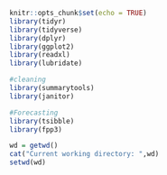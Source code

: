 ```r
knitr::opts_chunk$set(echo = TRUE)
library(tidyr)
library(tidyverse)
library(dplyr)
library(ggplot2)
library(readxl)
library(lubridate)

#cleaning 
library(summarytools)
library(janitor)

#Forecasting 
library(tsibble)
library(fpp3)

wd = getwd()
cat("Current working directory: ",wd)
setwd(wd)
```